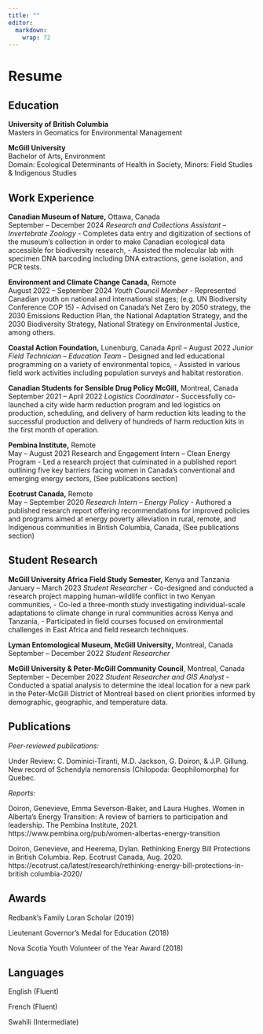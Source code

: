 ```yaml
---
title: ""
editor: 
  markdown: 
    wrap: 72
---
```


# Resume

## Education

**University of British Columbia**\
Masters in Geomatics for Environmental Management

**McGill University**\
Bachelor of Arts, Environment\
Domain: Ecological Determinants of Health in Society, Minors: Field
Studies & Indigenous Studies

## Work Experience

**Canadian Museum of Nature,** Ottawa, Canada\
September – December 2024 *Research and Collections Assistant –
Invertebrate Zoology* - Completes data entry and digitization of
sections of the museum’s collection in order to make Canadian ecological
data accessible for biodiversity research, - Assisted the molecular lab
with specimen DNA barcoding including DNA extractions, gene isolation,
and PCR tests.

**Environment and Climate Change Canada,** Remote\
August 2022 – September 2024 *Youth Council Member* - Represented
Canadian youth on national and international stages; (e.g. UN
Biodiversity Conference COP 15) - Advised on Canada’s Net Zero by 2050
strategy, the 2030 Emissions Reduction Plan, the National Adaptation
Strategy, and the 2030 Biodiversity Strategy, National Strategy on
Environmental Justice, among others.

**Coastal Action Foundation,** Lunenburg, Canada April – August 2022
*Junior Field Technician – Education Team* - Designed and led
educational programming on a variety of environmental topics, - Assisted
in various field work activities including population surveys and
habitat restoration.

**Canadian Students for Sensible Drug Policy McGill,** Montreal, Canada\
September 2021 – April 2022 *Logistics Coordinator* - Successfully
co-launched a city wide harm reduction program and led logistics on
production, scheduling, and delivery of harm reduction kits leading to
the successful production and delivery of hundreds of harm reduction
kits in the first month of operation.

**Pembina Institute,** Remote\
May – August 2021 Research and Engagement Intern – Clean Energy
Program - Led a research project that culminated in a published report
outlining five key barriers facing women in Canada’s conventional and
emerging energy sectors, (See publications section)

**Ecotrust Canada,** Remote\
May – September 2020 *Research Intern – Energy Policy* - Authored a
published research report offering recommendations for improved policies
and programs aimed at energy poverty alleviation in rural, remote, and
Indigenous communities in British Columbia, Canada, (See publications
section)

## Student Research

**McGill University Africa Field Study Semester,** Kenya and Tanzania\
January – March 2023 *Student Researcher* - Co-designed and conducted a
research project mapping human-wildlife conflict in two Kenyan
communities, - Co-led a three-month study investigating individual-scale
adaptations to climate change in rural communities across Kenya and
Tanzania, - Participated in field courses focused on environmental
challenges in East Africa and field research techniques.

**Lyman Entomological Museum, McGill University,** Montreal, Canada\
September – December 2022 *Student Researcher*

**McGill University & Peter-McGill Community Council**, Montreal,
Canada\
September – December 2022 *Student Researcher and GIS Analyst* -
Conducted a spatial analysis to determine the ideal location for a new
park in the Peter-McGill District of Montreal based on client priorities
informed by demographic, geographic, and temperature data.

## Publications

*Peer-reviewed publications:*

Under Review: C. Dominici-Tiranti, M.D. Jackson, G. Doiron, & J.P.
Gillung. New record of Schendyla nemorensis (Chilopoda: Geophilomorpha)
for Quebec.

*Reports:*

Doiron, Genevieve, Emma Severson-Baker, and Laura Hughes. Women in
Alberta’s Energy Transition: A review of barriers to participation and
leadership. The Pembina Institute, 2021.
https://www.pembina.org/pub/women-albertas-energy-transition

Doiron, Genevieve, and Heerema, Dylan. Rethinking Energy Bill
Protections in British Columbia. Rep. Ecotrust Canada, Aug. 2020.
https://ecotrust.ca/latest/research/rethinking-energy-bill-protections-in-british
columbia-2020/

## Awards

Redbank’s Family Loran Scholar (2019)

Lieutenant Governor’s Medal for Education (2018)

Nova Scotia Youth Volunteer of the Year Award (2018)

## Languages

English (Fluent)

French (Fluent)

Swahili (Intermediate)
